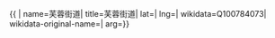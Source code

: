 {{ {{{1|PRC admin/showdata}}}|
name=芙蓉街道|
title=芙蓉街道|
lat=|
lng=|
wikidata=Q100784073|
wikidata-original-name=|
arg={{{arg|}}}}}